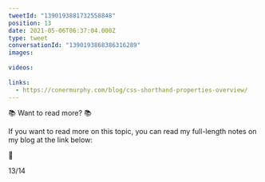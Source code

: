 ```yaml
---
tweetId: "1390193881732558848"
position: 13
date: 2021-05-06T06:37:04.000Z
type: tweet
conversationId: "1390193868386316289"
images:
  
videos:
  
links:
  - https://conermurphy.com/blog/css-shorthand-properties-overview/
---
```

📚 Want to read more? 📚 

If you want to read more on this topic, you can read my full-length notes on my blog at the link below:

🔗 

13/14
